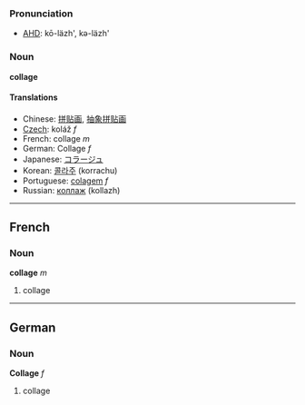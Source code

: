 ===Pronunciation===
*[[w:AHD|AHD]]: kō-läzh', kə-läzh'

===Noun===
'''collage'''

====Translations====
*Chinese: [[拼贴画]], [[抽象拼贴画]]
*[[Czech]]: koláž  ''f''
*French: collage ''m''
*German: Collage ''f''
*Japanese: [[コラージュ]]
*Korean: [[콜라주]] (korrachu)
*Portuguese: [[colagem]] ''f''
*Russian: [[коллаж]] (kollazh)

----

==French==

===Noun===
'''collage''' ''m''

# collage

----

==German==

===Noun===
'''Collage''' ''f''

# collage